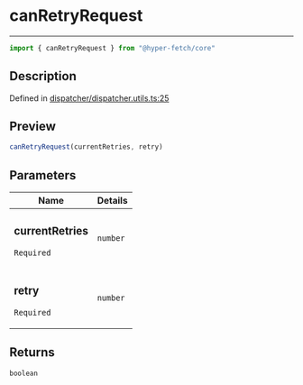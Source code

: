 

# canRetryRequest

<div class="api-docs__separator" data-reactroot="">

---

</div><div class="api-docs__import" data-reactroot="">

```ts
import { canRetryRequest } from "@hyper-fetch/core"
```

</div><div class="api-docs__section">

## Description

</div><div class="api-docs__description"><span class="api-docs__do-not-parse">



</span></div><p class="api-docs__definition">

Defined in [dispatcher/dispatcher.utils.ts:25](https://github.com/BetterTyped/hyper-fetch/blob/c3e2c45/packages/core/src/dispatcher/dispatcher.utils.ts#L25)

</p><div class="api-docs__section">

## Preview

</div><div class="api-docs__preview fn">

```ts
canRetryRequest(currentRetries, retry)
```

</div><div class="api-docs__section">

## Parameters

</div><div class="api-docs__parameters"><table><thead><tr><th>Name</th><th>Details</th></tr></thead><tbody><tr param-data="currentRetries"><td class="api-docs__param-name required">

### currentRetries 

`Required`

</td><td class="api-docs__param-type">

`number`

</td></tr><tr param-data="retry"><td class="api-docs__param-name required">

### retry 

`Required`

</td><td class="api-docs__param-type">

`number`

</td></tr></tbody></table></div><div class="api-docs__section">

## Returns

</div><div class="api-docs__returns">

```ts
boolean
```

</div>